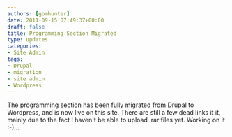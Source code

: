 ```yaml
---
authors: [gbmhunter]
date: 2011-09-15 07:49:37+00:00
draft: false
title: Programming Section Migrated
type: updates
categories:
- Site Admin
tags:
- Drupal
- migration
- site admin
- Wordpress
---
```



The programming section has been fully migrated from Drupal to Wordpress, and is now live on this site. There are still a few dead links it it, mainly due to the fact I haven't be able to upload .rar files yet. Working on it :-)...
